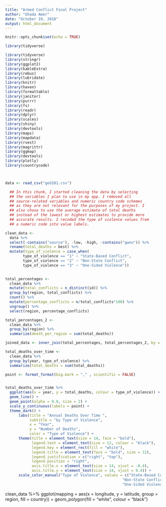 ```yaml
---
title: "Armed Conflict Final Project"
author: "Ghada Amer"
date: "October 19, 2018"
output: html_document
---
```


```r
knitr::opts_chunk$set(echo = TRUE)

library(tidyverse)

library(tidyverse)
library(stringr)
library(ggplot2)
library(kableExtra)
library(rebus)
library(lubridate)
library(knitr)
library(haven)
library(formattable)
library(janitor)
library(purrr)
library(fs)
library(readr)
library(dplyr)
library(scales)
library(shiny)
library(devtools)
library(maps)
library(mapdata)
library(rvest)
library(magrittr)
library(ggmap)
library(devtools)
library(plotly)
library(countrycode)



data <- read_csv("ged181.csv")


```

```r

  ## In this chunk, I started cleaning the data by selecting
  ## the variables I plan to use in my app. I removed all 
  ## source-related variables and numeric country code schemes
  ## as they are not relevant for the purposes of my project. I 
  ## also chose to use the average estimate of total deaths 
  ## instead of the lowest or highest estimates to provide more
  ## accurate results. I recoded the type of violence values from 
  ## a numeric code into value labels. 

clean_data <-
  data %>% 
  select(-contains("source"), -low, -high, -contains("gwno")) %>% 
  rename(total_deaths = best) %>% 
  mutate(type_of_violence = case_when(
        type_of_violence == "1" ~ "State-Based Conflict",
        type_of_violence == "2" ~ "Non-State Conflict",
        type_of_violence == "3" ~ "One-Sided Violence")) 
  

```


```r

total_percentages <-
  clean_data %>% 
  mutate(total_conflicts = n_distinct(id)) %>% 
  group_by(region, total_conflicts) %>% 
  count() %>% 
  mutate(percentage_conflicts = n/total_conflicts*100) %>% 
  ungroup() %>% 
  select(region, percentage_conflicts)

total_percentages_2 <-
  clean_data %>%
  group_by(region) %>% 
  summarize(death_per_region = sum(total_deaths))

joined_data <- inner_join(total_percentages, total_percentages_2, by = "region")

total_deaths_over_time <-
  clean_data %>% 
  group_by(year, type_of_violence) %>% 
  summarize(total_deaths = sum(total_deaths))

```

```r

point <- format_format(big.mark = "," , scientific = FALSE)


total_deaths_over_time %>% 
  ggplot(aes(x = year, y = total_deaths, colour = type_of_violence)) +
  geom_line() + 
  geom_point(alpha = 0.8, size = 2) +
  scale_y_continuous(labels = point) +
  theme_dark() + 
      labs(title = "Annual Deaths Over Time ",
           subtitle = "by Type of Violence",
           x = "Year",
           y = "Number of Deaths",
           color = "Type of Violence") + 
      theme(title = element_text(size = 14, face = "bold"),
            legend.text = element_text(size = 12, colour = "black"),
            legend.key = element_rect(fill = "white"),
            legend.title = element_text(face = "bold", size = 12),
            legend.justification = c("right", "top"),
            legend.position = "right",
            axis.title.x = element_text(size = 14, vjust = -0.4), 
            axis.title.y = element_text(size = 14, vjust = 0.4)) +
      scale_color_manual("Type of Violence", values = c("State-Based Conflict" = "orange", 
                                                     "Non-State Conflict" = "darkred", 
                                                     "One-Sided Violence" = "lightpink"))
```

clean_data %>% 
  ggplot(mapping = aes(x = longitude, y = latitude, group = region, fill = country)) +
  geom_polygon(fill = "white", colour = "black")




